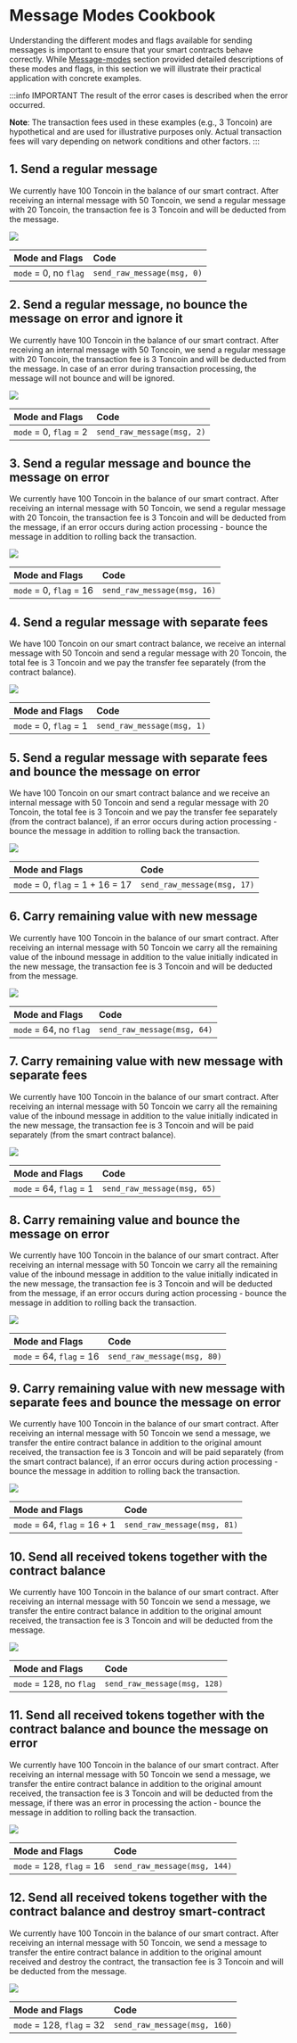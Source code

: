 # Message Modes Cookbook

Understanding the different modes and flags available for sending messages is important to ensure that your smart contracts behave correctly. 
While [Message-modes](/v3/documentation/smart-contracts/message-management/sending-messages#message-modes) section provided detailed descriptions of these modes and flags, in this section we will illustrate their practical application with concrete examples.

:::info IMPORTANT
The result of the error cases is described when the error occurred.

__Note__: The transaction fees used in these examples (e.g., 3 Toncoin) are hypothetical and are used for illustrative purposes only. Actual transaction fees will vary depending on network conditions and other factors.
:::

## 1. Send a regular message

We currently have 100 Toncoin in the balance of our smart contract. After receiving an internal message with 50 Toncoin, we send a regular message with 20 Toncoin, the transaction fee is 3 Toncoin and will be deducted from the message.

![](/img/docs/message-modes-cookbook/send_regular_message.svg)

| Mode and Flags | Code |
|:-|:-|
| `mode` = 0, no `flag` | `send_raw_message(msg, 0)` |

## 2. Send a regular message, no bounce the message on error and ignore it

We currently have 100 Toncoin in the balance of our smart contract. After receiving an internal message with 50 Toncoin, we send a regular message with 20 Toncoin, the transaction fee is 3 Toncoin and will be deducted from the message.
In case of an error during transaction processing, the message will not bounce and will be ignored.

![](/img/docs/message-modes-cookbook/send_regular_message_and_ignore_errors.svg)

| Mode and Flags | Code |
|:-|:-|
| `mode` = 0, `flag` = 2 | `send_raw_message(msg, 2)` |

## 3. Send a regular message and bounce the message on error

We currently have 100 Toncoin in the balance of our smart contract. After receiving an internal message with 50 Toncoin, we send a regular message with 20 Toncoin, the transaction fee is 3 Toncoin and will be deducted from the message, 
if an error occurs during action processing - bounce the message in addition to rolling back the transaction.

![](/img/docs/message-modes-cookbook/send_regular_message_and_bounce_if_error.svg)

| Mode and Flags | Code |
|:-|:-|
| `mode` = 0, `flag` = 16 | `send_raw_message(msg, 16)` |

## 4. Send a regular message with separate fees

We have 100 Toncoin on our smart contract balance, we receive an internal message with 50 Toncoin and send a regular message with 20 Toncoin, the total fee is 3 Toncoin and we pay the transfer fee separately (from the contract balance).

![](/img/docs/message-modes-cookbook/send_regular_and_pay_fees_separately.svg)

| Mode and Flags | Code |
|:-|:-|
| `mode` = 0, `flag` = 1 | `send_raw_message(msg, 1)` |

## 5. Send a regular message with separate fees and bounce the message on error

We have 100 Toncoin on our smart contract balance and we receive an internal message with 50 Toncoin and send a regular message with 20 Toncoin, the total fee is 3 Toncoin and we pay the transfer fee separately (from the contract balance), 
if an error occurs during action processing - bounce the message in addition to rolling back the transaction.

![](/img/docs/message-modes-cookbook/send_regular_message_pay_fee_separately_bounce_if_error.svg)

| Mode and Flags | Code |
|:-|:-|
| `mode` = 0, `flag` = 1 + 16 = 17 | `send_raw_message(msg, 17)` |

## 6. Carry remaining value with new message

We currently have 100 Toncoin in the balance of our smart contract. After receiving an internal message with 50 Toncoin we carry all the remaining value of the inbound message in addition to the value initially indicated in the new message,
the transaction fee is 3 Toncoin and will be deducted from the message.

![](/img/docs/message-modes-cookbook/carry_all_the_remaining_value.svg)

| Mode and Flags | Code |
|:-|:-|
| `mode` = 64, no `flag` | `send_raw_message(msg, 64)` |

## 7. Carry remaining value with new message with separate fees

We currently have 100 Toncoin in the balance of our smart contract. After receiving an internal message with 50 Toncoin we carry all the remaining value of the inbound message in addition to the value initially indicated in the new message,
the transaction fee is 3 Toncoin and will be paid separately (from the smart contract balance).

![](/img/docs/message-modes-cookbook/carry_all_the_remaining_value_and_pay_fees_separately.svg)

| Mode and Flags | Code |
|:-|:-|
| `mode` = 64, `flag` = 1 | `send_raw_message(msg, 65)` |

## 8. Carry remaining value and bounce the message on error

We currently have 100 Toncoin in the balance of our smart contract. After receiving an internal message with 50 Toncoin we carry all the remaining value of the inbound message in addition to the value initially indicated in the new message,
the transaction fee is 3 Toncoin and will be deducted from the message, if an error occurs during action processing - bounce the message in addition to rolling back the transaction.

![](/img/docs/message-modes-cookbook/carry_all_the_remaining_value_and_if_error_bounce.svg)

| Mode and Flags | Code |
|:-|:-|
| `mode` = 64, `flag` = 16 | `send_raw_message(msg, 80)` |

## 9. Carry remaining value with new message with separate fees and bounce the message on error

We currently have 100 Toncoin in the balance of our smart contract. After receiving an internal message with 50 Toncoin we send a message, we transfer the entire contract balance in addition to the original amount received,  the transaction fee is 3 Toncoin and will be paid separately (from the smart contract balance),
if an error occurs during action processing - bounce the message in addition to rolling back the transaction.

![](/img/docs/message-modes-cookbook/carry_all_the_remaining_value_and_pay_fees_separately_and_if_error_bounce.svg)

| Mode and Flags | Code |
|:-|:-|
| `mode` = 64, `flag` = 16 + 1 | `send_raw_message(msg, 81)` |

## 10. Send all received tokens together with the contract balance

We currently have 100 Toncoin in the balance of our smart contract. After receiving an internal message with 50 Toncoin we send a message, we transfer the entire contract balance in addition to the original amount received, 
the transaction fee is 3 Toncoin and will be deducted from the message.

![](/img/docs/message-modes-cookbook/send_all_received_tokens_with_balance.svg)

| Mode and Flags | Code |
|:-|:-|
| `mode` = 128, no `flag` | `send_raw_message(msg, 128)` |

## 11. Send all received tokens together with the contract balance and bounce the message on error

We currently have 100 Toncoin in the balance of our smart contract. After receiving an internal message with 50 Toncoin we send a message, we transfer the entire contract balance in addition to the original amount received, the transaction fee is 3 Toncoin and will be deducted from the message, 
if there was an error in processing the action - bounce the message in addition to rolling back the transaction.

![](/img/docs/message-modes-cookbook/send_all_received_tokens_with_balance_and_if_error_bounce.svg)

| Mode and Flags | Code |
|:-|:-|
| `mode` = 128, `flag` = 16 | `send_raw_message(msg, 144)` |

## 12. Send all received tokens together with the contract balance and destroy smart-contract

We currently have 100 Toncoin in the balance of our smart contract. After receiving an internal message with 50 Toncoin, we send a message to transfer the entire contract balance in addition to the original amount received and destroy the contract,
the transaction fee is 3 Toncoin and will be deducted from the message.

![](/img/docs/message-modes-cookbook/send_all_received_tokens_with_balance_and_destroy_sc.svg)

| Mode and Flags | Code |
|:-|:-|
| `mode` = 128, `flag` = 32 | `send_raw_message(msg, 160)` |
